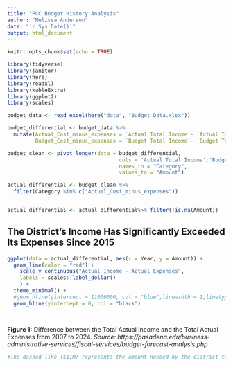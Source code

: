 ```yaml
---
title: "PCC Budget History Analysis"
author: "Melissa Anderson"
date: "`r Sys.Date()`"
output: html_document
---
```


```r
knitr::opts_chunk$set(echo = TRUE)

library(tidyverse)
library(janitor)
library(here)
library(readxl)
library(kableExtra)
library(ggplot2)
library(scales)

budget_data <- read_excel(here("data", "Budget Data.xlsx"))

budget_differential <- budget_data %>%
  mutate(Actual_Cost_minus_expenses = `Actual Total Income`- `Actual Total Expenses`,
         Budget_Cost_minus_expenses = `Budget Total Income`- `Budget Total Expenses`)

budget_clean <- pivot_longer(data = budget_differential, 
                                    cols = 'Actual Total Income':'Budget_Cost_minus_expenses',
                                    names_to = "Category",
                                    values_to = "Amount")

actual_differential <- budget_clean %>% 
  filter(Category %in% c("Actual_Cost_minus_expenses"))


actual_differential <- actual_differential%>% filter(!is.na(Amount))
```
## The District's Income Has Significantly Exceeded Its Expenses Since 2015

```r
ggplot(data = actual_differential, aes(x = Year, y = Amount)) +
  geom_line(color = "red") +
    scale_y_continuous("Actual Income - Actual Expenses",
    labels = scales::label_dollar()
    ) +
  theme_minimal() + 
  #geom_hline(yintercept = 11000000, col = "blue",linewidth = 1,linetype = "dashed") + 
  geom_hline(yintercept = 0, col = "black") 

  


```

**Figure 1:** Difference between the Total Actual Income and the Total Actual Expenses from 2007 to 2024. *Source: https://pasadena.edu/business-administrative-services/fiscal-services/budget-forecast-analysis.php*
```r
#The dashed like ($11M) represents the amount needed by the district to fund a %5 raise for full-time faculty and 15% raise for part-time faculty. This estimate assumes a "Me Too" cost of 5% for other barganing units.
```

